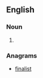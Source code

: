 {{also|tail fins}}

==English==

===Noun===
{{head|en|noun plural form}}

# {{plural of|tailfin|lang=en}}

===Anagrams===
* [[finalist#English|finalist]]